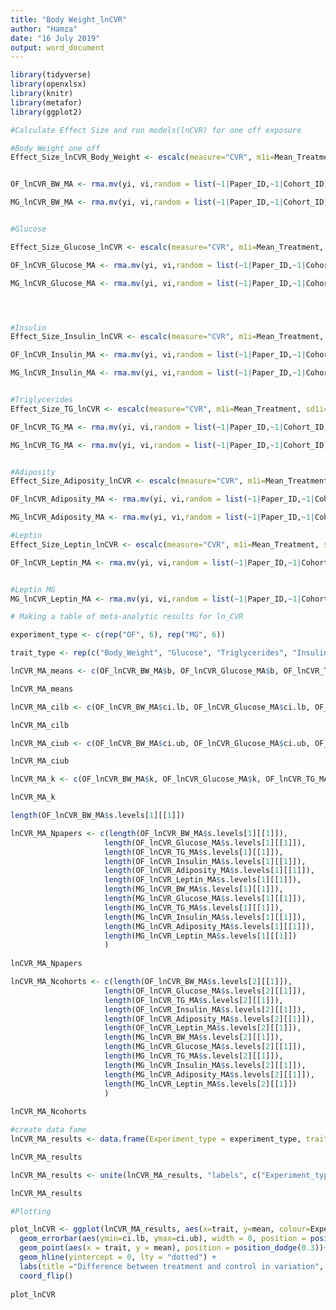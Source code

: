 ```yaml
---
title: "Body Weight_lnCVR"
author: "Hamza"
date: "16 July 2019"
output: word_document
---
```


```r

library(tidyverse)
library(openxlsx)  
library(knitr)
library(metafor)
library(ggplot2)
```

```r
#Calculate Effect Size and run models(lnCVR) for one off exposure

#Body Weight one off
Effect_Size_lnCVR_Body_Weight <- escalc(measure="CVR", m1i=Mean_Treatment, sd1i=SD_Treatment, n1i=Sample_Size_n_Treatment, m2i=Mean_Control, sd2i=SD_Control, n2i=Sample_Size_n_Control, data=Body_Weight)


OF_lnCVR_BW_MA <- rma.mv(yi, vi,random = list(~1|Paper_ID,~1|Cohort_ID), data=Effect_Size_lnCVR_Body_Weight[Effect_Size_lnCVR_Body_Weight$Exposure_Type == "One off",], method = 'REML') 

MG_lnCVR_BW_MA <- rma.mv(yi, vi,random = list(~1|Paper_ID,~1|Cohort_ID), data=Effect_Size_lnCVR_Body_Weight[Effect_Size_lnCVR_Body_Weight$Exposure_Type == "Multigenerational",], method = 'REML')


#Glucose

Effect_Size_Glucose_lnCVR <- escalc(measure="CVR", m1i=Mean_Treatment, sd1i=SD_Treatment, n1i=Sample_Size_n_Treatment, m2i=Mean_Control_Orig, sd2i=SD_Control_Orig, n2i=Sample_Size_n_Control, data=Glucose) 

OF_lnCVR_Glucose_MA <- rma.mv(yi, vi,random = list(~1|Paper_ID,~1|Cohort_ID), data=Effect_Size_Glucose_lnCVR[Effect_Size_Glucose_lnCVR$Exposure_Type == "One off",], method = 'REML') 

MG_lnCVR_Glucose_MA <- rma.mv(yi, vi,random = list(~1|Paper_ID,~1|Cohort_ID), data=Effect_Size_Glucose_lnCVR[Effect_Size_Glucose_lnCVR$Exposure_Type == "Multigenerational",], method = 'REML') 




#Insulin
Effect_Size_Insulin_lnCVR <- escalc(measure="CVR", m1i=Mean_Treatment, sd1i=SD_Treatment, n1i=Sample_Size_n_Treatment, m2i=Mean_Control_Orig, sd2i=SD_Control_Orig, n2i=Sample_Size_n_Control, data=Insulin)

OF_lnCVR_Insulin_MA <- rma.mv(yi, vi,random = list(~1|Paper_ID,~1|Cohort_ID), data=Effect_Size_Insulin_lnCVR[Effect_Size_Insulin_lnCVR$Exposure_Type == "One off",], method = 'REML') 

MG_lnCVR_Insulin_MA <- rma.mv(yi, vi,random = list(~1|Paper_ID,~1|Cohort_ID), data=Effect_Size_Insulin_lnCVR[Effect_Size_Insulin_lnCVR$Exposure_Type == "Multigenerational",], method = 'REML') 


#Triglycerides
Effect_Size_TG_lnCVR <- escalc(measure="CVR", m1i=Mean_Treatment, sd1i=SD_Treatment, n1i=Sample_Size_n_Treatment, m2i=Mean_Control_Orig, sd2i=SD_Control_Orig, n2i=Sample_Size_n_Control, data=Triglycerides)

OF_lnCVR_TG_MA <- rma.mv(yi, vi,random = list(~1|Paper_ID,~1|Cohort_ID), data=Effect_Size_TG_lnCVR[Effect_Size_TG_lnCVR$Exposure_Type == "One off",], method = 'REML') 

MG_lnCVR_TG_MA <- rma.mv(yi, vi,random = list(~1|Paper_ID,~1|Cohort_ID), data=Effect_Size_TG_lnCVR[Effect_Size_TG_lnCVR$Exposure_Type == "Multigenerational",], method = 'REML') 


#Adiposity
Effect_Size_Adiposity_lnCVR <- escalc(measure="CVR", m1i=Mean_Treatment, sd1i=SD_Treatment, n1i=Sample_Size_n_Treatment, m2i=Mean_Control_Orig, sd2i=SD_Control_Orig, n2i=Sample_Size_n_Control, data=Adiposity)

OF_lnCVR_Adiposity_MA <- rma.mv(yi, vi,random = list(~1|Paper_ID,~1|Cohort_ID), data=Effect_Size_Adiposity_lnCVR[Effect_Size_Adiposity_lnCVR$Exposure_Type == "One off",], method = 'REML') 

MG_lnCVR_Adiposity_MA <- rma.mv(yi, vi,random = list(~1|Paper_ID,~1|Cohort_ID), data=Effect_Size_Adiposity_lnCVR[Effect_Size_Adiposity_lnCVR$Exposure_Type == "Multigenerational",], method = 'REML')

#Leptin
Effect_Size_Leptin_lnCVR <- escalc(measure="CVR", m1i=Mean_Treatment, sd1i=SD_Treatment, n1i=Sample_Size_n_Treatment, m2i=Mean_Control_Orig, sd2i=SD_Control_Orig, n2i=Sample_Size_n_Control, data=Leptin)

OF_lnCVR_Leptin_MA <- rma.mv(yi, vi,random = list(~1|Paper_ID,~1|Cohort_ID), data=Effect_Size_Leptin_lnCVR[Effect_Size_Leptin_lnCVR$Exposure_Type == "One off",], method = 'REML') 


#Leptin MG
MG_lnCVR_Leptin_MA <- rma.mv(yi, vi,random = list(~1|Paper_ID,~1|Cohort_ID), data=Effect_Size_Leptin_lnCVR[Effect_Size_Leptin_lnCVR$Exposure_Type == "Multigenerational",], method = 'REML') 


```



```r
# Making a table of meta-analytic results for ln_CVR

experiment_type <- c(rep("OF", 6), rep("MG", 6))

trait_type <- rep(c("Body_Weight", "Glucose", "Triglycerides", "Insulin", "Adiposity", "Leptin"), 2)  

lnCVR_MA_means <- c(OF_lnCVR_BW_MA$b, OF_lnCVR_Glucose_MA$b, OF_lnCVR_TG_MA$b, OF_lnCVR_Insulin_MA$b, OF_lnCVR_Adiposity_MA$b, OF_lnCVR_Leptin_MA$b, MG_lnCVR_BW_MA$b, MG_lnCVR_Glucose_MA$b, MG_lnCVR_TG_MA$b, MG_lnCVR_Insulin_MA$b, MG_lnCVR_Adiposity_MA$b, MG_lnCVR_Leptin_MA$b)

lnCVR_MA_means

lnCVR_MA_cilb <- c(OF_lnCVR_BW_MA$ci.lb, OF_lnCVR_Glucose_MA$ci.lb, OF_lnCVR_TG_MA$ci.lb, OF_lnCVR_Insulin_MA$ci.lb, OF_lnCVR_Adiposity_MA$ci.lb, OF_lnCVR_Leptin_MA$ci.lb, MG_lnCVR_BW_MA$ci.lb, MG_lnCVR_Glucose_MA$ci.lb, MG_lnCVR_TG_MA$ci.lb, MG_lnCVR_Insulin_MA$ci.lb, MG_lnCVR_Adiposity_MA$ci.lb, MG_lnCVR_Leptin_MA$ci.lb)

lnCVR_MA_cilb

lnCVR_MA_ciub <- c(OF_lnCVR_BW_MA$ci.ub, OF_lnCVR_Glucose_MA$ci.ub, OF_lnCVR_TG_MA$ci.ub, OF_lnCVR_Insulin_MA$ci.ub, OF_lnCVR_Adiposity_MA$ci.ub, OF_lnCVR_Leptin_MA$ci.ub, MG_lnCVR_BW_MA$ci.ub, MG_lnCVR_Glucose_MA$ci.ub, MG_lnCVR_TG_MA$ci.ub, MG_lnCVR_Insulin_MA$ci.ub, MG_lnCVR_Adiposity_MA$ci.ub, MG_lnCVR_Leptin_MA$ci.ub)

lnCVR_MA_ciub

lnCVR_MA_k <- c(OF_lnCVR_BW_MA$k, OF_lnCVR_Glucose_MA$k, OF_lnCVR_TG_MA$k, OF_lnCVR_Insulin_MA$k, OF_lnCVR_Adiposity_MA$k, OF_lnCVR_Leptin_MA$k, MG_lnCVR_BW_MA$k, MG_lnCVR_Glucose_MA$k, MG_lnCVR_TG_MA$k, MG_lnCVR_Insulin_MA$k, MG_lnCVR_Adiposity_MA$k, MG_lnCVR_Leptin_MA$k)

lnCVR_MA_k

length(OF_lnCVR_BW_MA$s.levels[1][[1]])

lnCVR_MA_Npapers <- c(length(OF_lnCVR_BW_MA$s.levels[1][[1]]), 
                     length(OF_lnCVR_Glucose_MA$s.levels[1][[1]]),
                     length(OF_lnCVR_TG_MA$s.levels[1][[1]]),
                     length(OF_lnCVR_Insulin_MA$s.levels[1][[1]]),
                     length(OF_lnCVR_Adiposity_MA$s.levels[1][[1]]),
                     length(OF_lnCVR_Leptin_MA$s.levels[1][[1]]),
                     length(MG_lnCVR_BW_MA$s.levels[1][[1]]),
                     length(MG_lnCVR_Glucose_MA$s.levels[1][[1]]),
                     length(MG_lnCVR_TG_MA$s.levels[1][[1]]),
                     length(MG_lnCVR_Insulin_MA$s.levels[1][[1]]),
                     length(MG_lnCVR_Adiposity_MA$s.levels[1][[1]]),
                     length(MG_lnCVR_Leptin_MA$s.levels[1][[1]])
                     )
                     
lnCVR_MA_Npapers

lnCVR_MA_Ncohorts <- c(length(OF_lnCVR_BW_MA$s.levels[2][[1]]), 
                     length(OF_lnCVR_Glucose_MA$s.levels[2][[1]]),
                     length(OF_lnCVR_TG_MA$s.levels[2][[1]]),
                     length(OF_lnCVR_Insulin_MA$s.levels[2][[1]]),
                     length(OF_lnCVR_Adiposity_MA$s.levels[2][[1]]),
                     length(OF_lnCVR_Leptin_MA$s.levels[2][[1]]),
                     length(MG_lnCVR_BW_MA$s.levels[2][[1]]),
                     length(MG_lnCVR_Glucose_MA$s.levels[2][[1]]),
                     length(MG_lnCVR_TG_MA$s.levels[2][[1]]),
                     length(MG_lnCVR_Insulin_MA$s.levels[2][[1]]),
                     length(MG_lnCVR_Adiposity_MA$s.levels[2][[1]]),
                     length(MG_lnCVR_Leptin_MA$s.levels[2][[1]])
                     )
                     
lnCVR_MA_Ncohorts  

#create data fame
lnCVR_MA_results <- data.frame(Experiment_type = experiment_type, trait = trait_type, mean = lnCVR_MA_means, ci.lb= lnCVR_MA_cilb, ci.ub= lnCVR_MA_ciub, k= lnCVR_MA_k, N_papers = lnCVR_MA_Npapers, N_cohorts=lnCVR_MA_Ncohorts)

lnCVR_MA_results

lnCVR_MA_results <- unite(lnCVR_MA_results, "labels", c("Experiment_type", "trait"), sep = " - ", remove = FALSE)

lnCVR_MA_results

#Plotting

plot_lnCVR <- ggplot(lnCVR_MA_results, aes(x=trait, y=mean, colour=Experiment_type)) + 
  geom_errorbar(aes(ymin=ci.lb, ymax=ci.ub), width = 0, position = position_dodge(0.3)) +
  geom_point(aes(x = trait, y = mean), position = position_dodge(0.3))+
  geom_hline(yintercept = 0, lty = "dotted") +
  labs(title ="Difference between treatment and control in variation", x = "Traits", y = "lnCVR") +
  coord_flip()
 
plot_lnCVR
```




